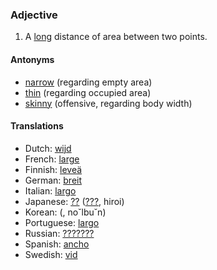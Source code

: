 === Adjective ===
#A [[long]] distance of area between two points.

==== Antonyms ====
*[[narrow]] (regarding empty area)
*[[thin]] (regarding occupied area) 
*[[skinny]] (offensive, regarding body width)

====Translations ====

*Dutch: [[wijd]]
*French: [[large]]
*Finnish: [[leveä]]
*German: [[breit]]
*Italian: [[largo]]
*Japanese: [[??]] ([[???]], hiroi)
*Korean:  (, no˘lbu˘n)
*Portuguese: [[largo]]
*Russian: [[???????]]
*Spanish: [[ancho]]
*Swedish: [[vid]]